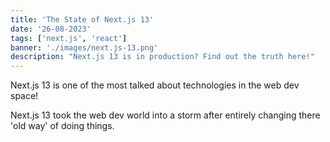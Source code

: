 ```yaml
---
title: 'The State of Next.js 13'
date: '26-08-2023'
tags: ['next.js', 'react']
banner: './images/next.js-13.png'
description: "Next.js 13 is in production? Find out the truth here!"
---
```


Next.js 13 is one of the most talked about technologies in the web dev space!

Next.js 13 took the web dev world into a storm after entirely changing there 'old way' of doing things.
